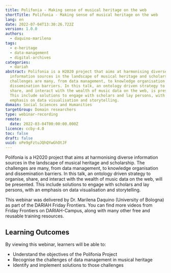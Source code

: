 ```yaml
---
title: Polifonia - Making sense of musical heritage on the web
shortTitle: Polifonia - Making sense of musical heritage on the web
lang: en
date: 2022-07-04T13:30:26.722Z
version: 1.0.0
authors:
  - daquino-marilena
tags:
  - e-heritage
  - data-management
  - digital-archives
categories:
  - dariah
abstract: Polifonia is a H2020 project that aims at harmonising diverse
  information sources in the landscape of musical heritage and scholarship. The
  challenges are many, from data management, to knowledge organisation and
  dissemination barriers. In this talk, an ontology driven strategy to organise,
  share, and interact with the wealth of music data on the web, is presented.
  This include solutions to engage with scholars and lay persons, with an
  emphasis on data visualisation and storytelling.
domain: Social Sciences and Humanities
targetGroup: Domain researchers
type: webinar-recording
remote:
  date: 2022-03-04T00:00:00.000Z
licence: ccby-4.0
toc: false
draft: false
uuid: oPe9gFztuJQhQYwGhOtJF
---
```

Polifonia is a H2020 project that aims at harmonising diverse information sources in the landscape of musical heritage and scholarship. The challenges are many, from data management, to knowledge organisation and dissemination barriers. In this talk, an ontology driven strategy to organise, share, and interact with the wealth of music data on the web, will be presented. This include solutions to engage with scholars and lay persons, with an emphasis on data visualisation and storytelling.

This webinar was delivered by Dr. Marilena Daquino (University of Bologna) as part of the DARIAH Friday Frontiers. You can find more videos from Friday Frontiers on DARIAH-Campus, along with many other free and reusable training resources.

## Learning Outcomes

By viewing this webinar, learners will be able to:

- Understand the objectives of the Polifonia Project
- Recognise the challenges of data management in musical heritage
- Identify and implement solutions to those challenges

<VideoCard provider="youtube" id="LNEMZxwGKsg" title="Polifonia: Making sense of musical heritage on the web" subtitle="Click here to view" image="images/polifonia-thumbnail.png" />